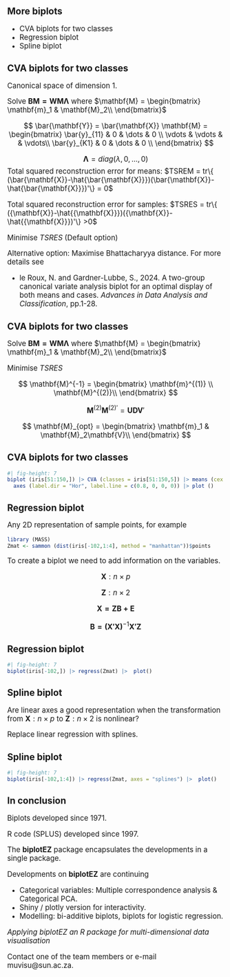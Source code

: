 ## More biplots

::: {style="font-size: 120%;"}

-   CVA biplots for two classes
-   Regression biplot
-   Spline biplot
:::

## CVA biplots for two classes
::: {style="font-size: 120%;"}

Canonical space of dimension 1.

Solve $\mathbf{BM=WM\Lambda}$ where $\mathbf{M} = \begin{bmatrix}
                      \mathbf{m}_1 & \mathbf{M}_2\\
             \end{bmatrix}$

$$
\bar{\mathbf{Y}} = \bar{\mathbf{X}} \mathbf{M} = \begin{bmatrix}
                                  \bar{y}_{11} & 0      & \dots & 0 \\
                                  \vdots       & \vdots &       & \vdots\\
                                  \bar{y}_{K1} & 0      & \dots & 0 \\
                                    \end{bmatrix}
$$

$$
\mathbf{\Lambda} = diag(\lambda, 0, ..., 0)
$$ Total squared reconstruction error for means: $TSREM = tr\{ (\bar{\mathbf{X}}-\hat{\bar{\mathbf{X}}})(\bar{\mathbf{X}}-\hat{\bar{\mathbf{X}}})'\} = 0$

Total squared reconstruction error for samples: $TSRES = tr\{ ({\mathbf{X}}-\hat{{\mathbf{X}}})({\mathbf{X}}-\hat{{\mathbf{X}}})'\} >0$

Minimise $TSRES$ (Default option)

Alternative option: Maximise Bhattacharyya distance. For more details see

-   le Roux, N. and Gardner-Lubbe, S., 2024. A two-group canonical variate analysis biplot for an optimal display of both means and cases. *Advances in Data Analysis and Classification*, pp.1-28.

:::

## CVA biplots for two classes

::: {style="font-size: 120%;"}

Solve $\mathbf{BM=WM\Lambda}$ where $\mathbf{M} = \begin{bmatrix}
                      \mathbf{m}_1 & \mathbf{M}_2\\
             \end{bmatrix}$

Minimise $TSRES$

$$
\mathbf{M}^{-1} = \begin{bmatrix}
                      \mathbf{m}^{(1)} \\
                      \mathbf{M}^{(2)}\\
             \end{bmatrix}
$$

$$
\mathbf{M}^{(2)}\mathbf{M}^{(2)'} = \mathbf{UDV}'
$$

$$
\mathbf{M}_{opt} = \begin{bmatrix}
                      \mathbf{m}_1 & \mathbf{M}_2\mathbf{V}\\
             \end{bmatrix}
$$
:::

## CVA biplots for two classes

```r
#| fig-height: 7
biplot (iris[51:150,]) |> CVA (classes = iris[51:150,5]) |> means (cex = 2) |>
  axes (label.dir = "Hor", label.line = c(0.8, 0, 0, 0)) |> plot ()
```

## Regression biplot

::: {style="font-size: 120%;"}
Any 2D representation of sample points, for example
:::
```r
library (MASS)
Zmat <- sammon (dist(iris[-102,1:4], method = "manhattan"))$points
```

::: {style="font-size: 120%;"}

To create a biplot we need to add information on the variables.

$$
\mathbf{X}:n \times p
$$

$$
\mathbf{Z}:n \times 2
$$

$$
\mathbf{X = ZB + E}
$$

$$
\mathbf{B = (X'X)}^{-1}\mathbf{X'Z}
$$
:::

## Regression biplot

```r
#| fig-height: 7
biplot(iris[-102,]) |> regress(Zmat) |>  plot()
```

## Spline biplot

::: {style="font-size: 120%;"}

Are linear axes a good representation when the transformation from $\mathbf{X}:n \times p$ to $\mathbf{Z}:n \times 2$ is nonlinear?

Replace linear regression with splines.
:::

## Spline biplot

```r
#| fig-height: 7
biplot(iris[-102,1:4]) |> regress(Zmat, axes = "splines") |>  plot()
```

## In conclusion
::: {style="font-size: 120%;"}
Biplots developed since 1971.

R code (SPLUS) developed since 1997.

The **biplotEZ** package encapsulates the developments in a single package.

Developments on **biplotEZ** are continuing

* Categorical variables: Multiple correspondence analysis & Categorical PCA.
* Shiny / plotly version for interactivity.
* Modelling: bi-additive biplots, biplots for logistic regression.

*Applying biplotEZ an R package for multi-dimensional data visualisation*

Contact one of the team members or e-mail muvisu@sun.ac.za.
:::